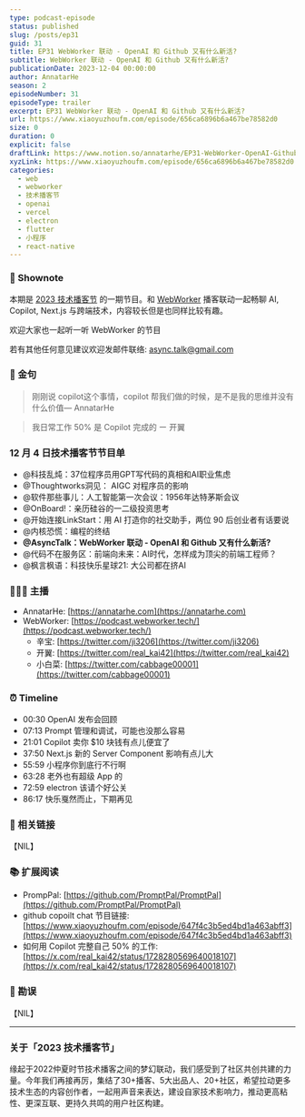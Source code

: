 ```yaml
---
type: podcast-episode
status: published
slug: /posts/ep31
guid: 31
title: EP31 WebWorker 联动 - OpenAI 和 Github 又有什么新活?
subtitle: WebWorker 联动 - OpenAI 和 Github 又有什么新活?
publicationDate: 2023-12-04 00:00:00
author: AnnatarHe
season: 2
episodeNumber: 31
episodeType: trailer
excerpt: EP31 WebWorker 联动 - OpenAI 和 Github 又有什么新活?
url: https://www.xiaoyuzhoufm.com/episode/656ca6896b6a467be78582d0
size: 0
duration: 0
explicit: false
draftLink: https://www.notion.so/annatarhe/EP31-WebWorker-OpenAI-Github-f33562c9fdd2416c996b5ff23d149918?pvs=4
xyzLink: https://www.xiaoyuzhoufm.com/episode/656ca6896b6a467be78582d0
categories:
  - web
  - webworker
  - 技术播客节
  - openai
  - vercel
  - electron
  - flutter
  - 小程序
  - react-native
---
```


### 📕 Shownote

本期是 [2023 技术播客节](https://podfest.tech/zh-CN) 的一期节目。和 [WebWorker](https://podcast.webworker.tech/) 播客联动一起畅聊 AI, Copilot, Next.js 与跨端技术，内容较长但是也同样比较有趣。

欢迎大家也一起听一听 WebWorker 的节目

若有其他任何意见建议欢迎发邮件联络: async.talk@gmail.com

### 🍊 金句

> 刚刚说 copilot这个事情，copilot 帮我们做的时候，是不是我的思维并没有什么价值— AnnatarHe

> 我日常工作 50% 是 Copilot 完成的 ー 开翼


### 12 月 4 日技术播客节节目单

- @科技乱炖：37位程序员用GPT写代码的真相和AI职业焦虑
- @Thoughtworks洞见： AIGC 对程序员的影响
- @软件那些事儿：人工智能第一次会议：1956年达特茅斯会议
- @OnBoard!：亲历硅谷的一二级投资思考
- @开始连接LinkStart：用 AI 打造你的社交助手，两位 90 后创业者有话要说
- @内核恐慌：编程的终结
- **@AsyncTalk：WebWorker 联动 - OpenAI 和 Github 又有什么新活?**
- @代码不在服务区：前端向未来：AI时代，怎样成为顶尖的前端工程师？
- @枫言枫语：科技快乐星球21: 大公司都在挤AI


### 👨‍👨‍👦 主播

- AnnatarHe: [https://annatarhe.com](https://annatarhe.com)
- WebWorker: [https://podcast.webworker.tech/](https://podcast.webworker.tech/)
    - 辛宝: [https://twitter.com/ji3206](https://twitter.com/ji3206)
    - 开翼: [https://twitter.com/real_kai42](https://twitter.com/real_kai42)
    - 小白菜: [https://twitter.com/cabbage00001](https://twitter.com/cabbage00001)

### ⏰ Timeline

- 00:30 OpenAI 发布会回顾
- 07:13 Prompt 管理和调试，可能也没那么容易
- 21:01 Copilot 卖你 $10 块钱有点儿便宜了
- 37:50 Next.js 新的 Server Component 影响有点儿大
- 55:59 小程序你到底行不行啊
- 63:28 老外也有超级 App 的
- 72:59 electron 该请个好公关
- 86:17 快乐戛然而止，下期再见

### 🔗 相关链接

【NIL】

### 📚 扩展阅读

- PrompPal: [https://github.com/PromptPal/PromptPal](https://github.com/PromptPal/PromptPal)
- github copoilt chat 节目链接: [https://www.xiaoyuzhoufm.com/episode/647f4c3b5ed4bd1a463abff3](https://www.xiaoyuzhoufm.com/episode/647f4c3b5ed4bd1a463abff3)
- 如何用 Copilot 完整自己 50% 的工作: [https://x.com/real_kai42/status/1728280569640018107](https://x.com/real_kai42/status/1728280569640018107)

### 🤡 勘误

【NIL】

-------

### 关于「2023 技术播客节」

缘起于2022仲夏时节技术播客之间的梦幻联动，我们感受到了社区共创共建的力量。今年我们再接再厉，集结了30+播客、5大出品人、20+社区，希望拉动更多技术生态的内容创作者，一起用声音来表达，建设自家技术影响力，推动更高粘性、更深互联、更持久共鸣的用户社区构建。
